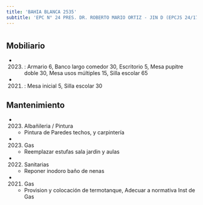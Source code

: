 ```yaml
---
title: 'BAHIA BLANCA 2535'
subtitle: 'EPC N° 24 PRES. DR. ROBERTO MARIO ORTIZ - JIN D (EPCJS 24/17°) VICTORIA OCAMPO'
---
```


#


## Mobiliario

*  (2023) : Armario 6, Banco largo comedor 30, Escritorio 5, Mesa pupitre doble 30, Mesa usos múltiples 15, Silla escolar 65 

*  (2021) : Mesa inicial 5, Silla escolar 30 





## Mantenimiento

*  (2023) Albañileria / Pintura 
    + Pintura de Paredes techos, y carpintería

*  (2023) Gas 
    + Reemplazar estufas sala jardin y aulas

*  (2022) Sanitarias 
    + Reponer inodoro baño de nenas

*  (2021) Gas 
    + Provision y colocación de termotanque, Adecuar a normativa Inst de Gas



